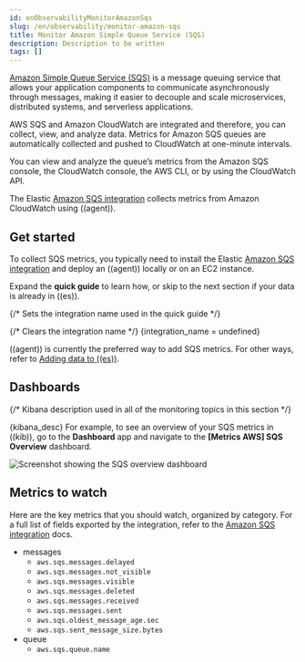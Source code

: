 ```yaml
---
id: enObservabilityMonitorAmazonSqs
slug: /en/observability/monitor-amazon-sqs
title: Monitor Amazon Simple Queue Service (SQS)
description: Description to be written
tags: []
---
```



<div id="monitor-amazon-sqs"></div>

[Amazon Simple Queue Service (SQS)](https://aws.amazon.com/sqs/) is a message
queuing service that allows your application components to communicate
asynchronously through messages, making it easier to decouple and scale
microservices, distributed systems, and serverless applications.

AWS SQS and Amazon CloudWatch are integrated and therefore, you can collect,
view, and analyze data. Metrics for Amazon SQS queues are automatically
collected and pushed to CloudWatch at one-minute intervals.

You can view and analyze the queue’s metrics from the Amazon SQS console, the
CloudWatch console, the AWS CLI, or by using the CloudWatch API.

The Elastic [Amazon SQS integration](((integrations-docs))/aws/sqs)
collects metrics from Amazon CloudWatch using ((agent)).

<div id="get-started-sqs"></div>

## Get started

To collect SQS metrics, you typically need to install the Elastic
[Amazon SQS integration](((integrations-docs))/aws/sqs) and deploy an ((agent))
locally or on an EC2 instance.

Expand the **quick guide** to learn how, or skip to the next section if your
data is already in ((es)).

{/* Sets the integration name used in the quick guide */}

<IntegrationsQuickGuide integration_name={integration_name} />

{/* Clears the integration name */}
{integration_name = undefined}

((agent)) is currently the preferred way to add SQS metrics. For other ways, refer
to [Adding data to ((es))](((cloud))/ec-cloud-ingest-data.html).

<div id="dashboard-sqs"></div>

## Dashboards

{/* Kibana description used in all of the monitoring topics in this section */}

{kibana_desc}
For example, to see an overview of your SQS metrics in ((kib)), go to
the **Dashboard** app and navigate to the **[Metrics AWS] SQS Overview**
dashboard.

![Screenshot showing the SQS overview dashboard](images/sqs-dashboard.png)

<div id="metrics_to_watch"></div>

## Metrics to watch

Here are the key metrics that you should watch, organized by category. For a
full list of fields exported by the integration, refer to the
[Amazon SQS integration](((integrations-docs))/aws/sqs) docs.

* messages
    * `aws.sqs.messages.delayed`
    * `aws.sqs.messages.not_visible`
    * `aws.sqs.messages.visible`
    * `aws.sqs.messages.deleted`
    * `aws.sqs.messages.received`
    * `aws.sqs.messages.sent`
    * `aws.sqs.oldest_message_age.sec`
    * `aws.sqs.sent_message_size.bytes`
* queue
    * `aws.sqs.queue.name`

